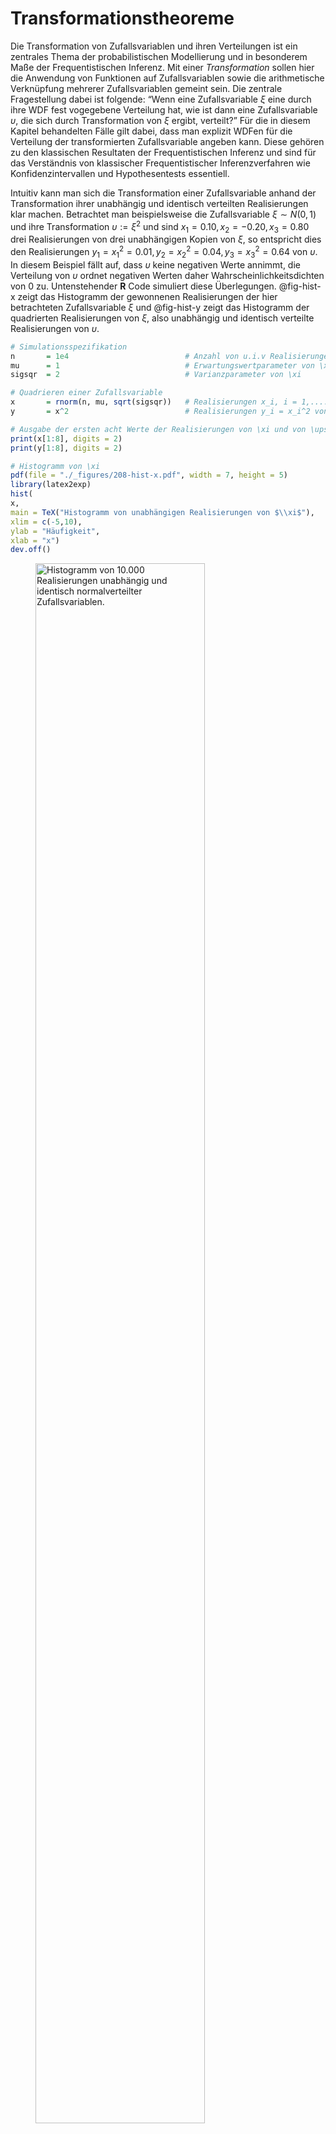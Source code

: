 # Transformationstheoreme {#sec-transformationstheoreme}
\normalsize

Die Transformation von Zufallsvariablen und ihren Verteilungen ist ein zentrales Thema der
probabilistischen Modellierung und in besonderem Maße der Frequentistischen Inferenz. 
Mit einer *Transformation* sollen hier die Anwendung von Funktionen auf Zufallsvariablen 
sowie die arithmetische Verknüpfung mehrerer Zufallsvariablen gemeint sein. Die zentrale 
Fragestellung dabei ist folgende: "Wenn eine Zufallsvariable $\xi$ eine durch ihre
WDF fest vogegebene Verteilung hat, wie ist dann eine Zufallsvariable $\upsilon$, 
die sich durch Transformation von $\xi$ ergibt, verteilt?" Für die in diesem Kapitel 
behandelten Fälle gilt dabei, dass man explizit WDFen für die Verteilung der transformierten
Zufallsvariable angeben kann. Diese gehören zu den klassischen Resultaten der
Frequentistischen Inferenz und sind für das Verständnis von klassischer Frequentistischer
Inferenzverfahren wie Konfidenzintervallen und Hypothesentests essentiell.

Intuitiv kann man sich die Transformation einer Zufallsvariable anhand der
Transformation ihrer unabhängig und identisch verteilten Realisierungen klar machen. 
Betrachtet man beispielsweise die Zufallsvariable $\xi \sim N(0,1)$ und ihre 
Transformation $\upsilon := \xi^2$ und sind $x_1 = 0.10, x_2 = -0.20, x_3 = 0.80$
drei Realisierungen von drei unabhängigen Kopien von  $\xi$, so entspricht dies 
den Realisierungen $y_1 = x_1^2 = 0.01, y_2 = x_2^2 = 0.04, y_3 = x_3^2 = 0.64$ 
von $\upsilon$. In diesem Beispiel fällt auf, dass $\upsilon$ keine negativen Werte annimmt, 
die Verteilung von $\upsilon$ ordnet negativen Werten daher Wahrscheinlichkeitsdichten von $0$ zu.
Untenstehender **R** Code simuliert diese Überlegungen. @fig-hist-x zeigt das
Histogramm der gewonnenen Realisierungen der hier betrachteten Zufallsvariable 
$\xi$ und @fig-hist-y zeigt das Histogramm der quadrierten Realisierungen von $\xi$,
also unabhängig und identisch verteilte Realisierungen von $\upsilon$.

\tiny
```r
# Simulationsspezifikation
n       = 1e4                          # Anzahl von u.i.v Realisierungen (ZVen)
mu      = 1                            # Erwartungswertparameter von \xi
sigsqr  = 2                            # Varianzparameter von \xi

# Quadrieren einer Zufallsvariable
x       = rnorm(n, mu, sqrt(sigsqr))   # Realisierungen x_i, i = 1,....,n von \xi
y       = x^2                          # Realisierungen y_i = x_i^2 von \upsilon

# Ausgabe der ersten acht Werte der Realisierungen von \xi und von \upsilon
print(x[1:8], digits = 2)
print(y[1:8], digits = 2)
```
\normalsize

```r
# Histogramm von \xi
pdf(file = "./_figures/208-hist-x.pdf", width = 7, height = 5)
library(latex2exp)
hist(
x,
main = TeX("Histogramm von unabhängigen Realisierungen von $\\xi$"),
xlim = c(-5,10),
ylab = "Häufigkeit",
xlab = "x")
dev.off()
```

![Histogramm von 10.000 Realisierungen unabhängig und identisch normalverteilter Zufallsvariablen.](./_figures/208-hist-x){#fig-hist-x fig-align="center" width=80%}

```r
# Histogramm von \upsilon
pdf(file = "./_figures/208-hist-y.pdf", width = 7, height = 5)
hist(
y,
main =  TeX("Histogramm von unabhängigen Realisierungen von $\\upsilon := \\xi^2$"),
xlim = c(-10,50),
ylab = "Häufigkeit",
xlab = "y")
dev.off()
```

![Histogramm von 10.000 quadrierten Realisierungen unabhängig und identisch normalverteilter Zufallsvariablen.](./_figures/208-hist-y){#fig-hist-y fig-align="center" width=80%}

Grundlegend für die nachfolgenden Betrachtungen ist folgendes Theorem, das wir nicht
beweisen wollen.

:::{#thm-transformation-eines-zufallsvektors}
## Transformation eines Zufallsvektors
$\xi : \Omega \to \mathcal{X}$ sei ein Zufallsvektor und $f:\mathcal{X} \to \mathbb{R}^m$ 
sei eine multivariate vektorwertige Funktion. Dann ist
\begin{equation}
\upsilon : \Omega \to \mathbb{R}, \omega \mapsto \upsilon(\omega) := (f \circ \xi)(\omega) := f(\xi(\omega))
\end{equation}
ein Zufallsvektor.
:::

Das Theorem formalisiert die oben etablierte Intuition, dass die Anwendung einer 
(deterministischen) Funktion  auf eine zufällige Größe im Allgemeinen wieder eine 
zufällige  Größe ergibt. In einem Beweis von @thm-transformation-eines-zufallsvektors 
müsste die Messbarkeit von $\upsilon$ als Folge der Messbarkeit von $\xi$ nachgewiesen werden.
Im Folgenden ist oft $\mathcal{X} := \mathbb{R}$ und $f : \mathbb{R} \to \mathbb{R}$.
Wir schreiben in diesem Fall in der Regel einfach $\upsilon := f(\xi)$ und nennen 
$\upsilon$ die *transformierte Zufallsvariable*. In @sec-univariate-transformationstheoreme
betrachten wir drei Theorem zur Transformation von Zufallsvariablen in Abhängigkeit
von der Art der betrachteten Funktion $f$. In @sec-multivariate-wdf-transformationstheorem
betrachten wir ein Theorem zur Transformation von Zufallsvektoren bei bijektiver
Transformationsfunktion. In @sec-operationstheoreme schließlich betrachten wir,
wie der Verteilungen von Verknüpfungen von Zufallsvariablen analytisch bestimmt 
werden können.


## Univariate Transformationstheoreme {#sec-univariate-transformationstheoreme}

Dabei liefert @thm-univariate-wdf-transformation-bei-bijektiven-abbildungen
eine Formel zur Berechnung der WDF $p_\upsilon$ von $\upsilon := f(\xi)$, wenn $\xi$ eine
Zufallsvariable mit WDF $p_\xi$ ist und $f$ eine bijektive Funktion ist. @thm-univariates-wdf-transformationstheorem-bei-linear-affinen-abbildungen gibt weiterhin 
eine vereinfachte Formel zur Berechnung der WDF $p_\upsilon$ von $\upsilon := f(\xi)$ an, 
wenn $f$ speziell eine linear-affine Funktion ist. @thm-univariate-wdf-transformation-bei-stückweise-bijektiven-abbildungen schließlich gibt eine Formel zur Berechnung der WDF $p_\upsilon$ von $\upsilon := f(\xi)$ an,
wenn $f$ zumindest in Teilen bijektiv ist.

:::{#thm-univariate-wdf-transformation-bei-bijektiven-abbildungen}
## Univariate WDF Transformation bei bijektiven Abbildungen

$\xi$ sei eine Zufallsvariable mit WDF $p_\xi$ für die $\mathbb{P}(]a,b[) = 1$ gilt,
wobei $a$ und/oder $b$ entweder endlich oder unendlich seien. Weiterhin sei
\begin{equation}
\upsilon := f(\xi),
\end{equation}
wobei die univariate reellwertige Funktion $f : ]a,b[ \to \mathbb{R}$ differenzierbar
und bijektiv auf $]a,b[$ sei. $f(]a,b[)$ sei das Bild von $]a,b[$ unter $f$.
Schließlich sei $f^{-1}(y)$ der Wert der Umkehrunktion von $f(x)$ für
$y \in f(]a,b[)$ und $f'(x)$ sei die Ableitung von $f$ an der Stelle $x$.
Dann ist die WDF von $\upsilon$ gegeben durch
\begin{equation}
p_\upsilon : \mathbb{R} \to \mathbb{R}_{\ge 0}, y \mapsto p_\upsilon(y) :=
\begin{cases}
\frac{1}{\vert  f^{'}\left(f^{-1}(y)\right) \vert}p_\xi\left(f^{-1}(y)\right)
& \mbox{ für } y \in f(]a,b[) \\
0
& \mbox{ für } y \in \mathbb{R} \setminus f(]a,b[).
\end{cases}
\end{equation}
:::

:::{.proof}
Wir halten zunächst fest, dass weil $f$ eine differenzierbare bijektive Funktion
auf $]a,b[$ ist, $f$ entweder strikt wachsend oder strikt fallend ist. Nehmen
wir zunächst an, dass $f$ auf $]a,b[$ strikt wachsend ist. Dann ist auch
$f^{-1}$ für alle $y \in f(]a,b[)$ wachsend, und es gilt
\begin{equation*}
P_\upsilon(y)
= \mathbb{P}(\upsilon \le y)
= \mathbb{P}\left(f(\xi) \le y\right)
= \mathbb{P}\left(f^{-1}(f(\xi)) \le f^{-1}(y)\right)
= \mathbb{P}\left(\xi \le f^{-1}(y)\right)
= P_\xi\left(f^{-1}(y)\right).
\end{equation*}
$P_\upsilon$ ist also differenzierbar an allen Stellen $y$, an denen sowohl $f^{-1}$
als auch $P_\xi$ differenzierbar sind. Mit der Kettenregel und dem
Satz von der Umkehrabbildung $(f^{-1}(x))' = 1/f'(f^{-1}(x))$, folgt dann,
dass die WDF $p_\upsilon$
sich ergibt wie folgt:
\begin{equation*}
p_\upsilon(y)
= \frac{d}{dy}P_\upsilon(y)
= \frac{d}{dy}P_\xi\left(f^{-1}(y)\right)
= p_\xi\left(f^{-1}(y)\right)\frac{d}{dy}f^{-1}(y)
= \frac{1}{f'\left(f^{-1}(y)\right)} p_\xi\left(f^{-1}(y)\right),
\end{equation*}
Weil $f^{-1}$ strikt wachsend ist, ist $d/dy (f^{-1}(y))$ positiv und das Theorem
trifft zu. Analog gilt, dass wenn $f$ auf $]a,b[$ strikt fallend ist, dann ist
auch  $f^{-1}$ für alle $y \in f(]a,b[)$ fallend und es gilt
\begin{equation*}
P_\upsilon(y)
= \mathbb{P}(f(\xi) \le y)
= \mathbb{P}\left(f^{-1}(f(\xi)) \ge f^{-1}(y)\right)
= \mathbb{P}\left(\xi \ge f^{-1}(y)\right)
= 1 - P_\xi\left(f^{-1}(y) \right),
\end{equation*}
Mit der Kettenregel und dem Satz von der Umkehrabbildung  folgt dann
\begin{equation*}
p_\upsilon(y)
= \frac{d}{dy}(1 - P_\upsilon(y))
= -\frac{d}{dy}P_\xi\left(f^{-1}(y)\right)
= -p_\xi\left(f^{-1}(y)\right)\frac{d}{dy}f^{-1}(y)
= -\frac{1}{f'\left(f^{-1}(y)\right)} p_\xi\left(f^{-1}(y)\right).
\end{equation*}
Weil $f^{-1}$ strikt fallend ist, ist $d/dy (f^{-1}(y))$ negativ, so dass
$-d/dy (f^{-1}(y))$ gleich $|d/dy (f^{-1}(y))|$ ist und das Theorem trifft zu.
:::

Ein wichtiger Anwendungsfall von @thm-univariate-wdf-transformation-bei-bijektiven-abbildungen ist @thm-univariates-wdf-transformationstheorem-bei-linear-affinen-abbildungen.

:::{#thm-univariates-wdf-transformationstheorem-bei-linear-affinen-abbildungen}
## Univariates WDF Transformationstheorem bei linear-affinen Abbildungen
$\xi$ sei eine Zufallsvariable mit WDF $p_\xi$ und es sei
\begin{equation}
\upsilon = f(\xi) \mbox{ mit } f(\xi) := a\xi + b \mbox{ für } a\neq 0.
\end{equation}
Dann ist die WDF von $\upsilon$ gegeben durch
\begin{equation}
p_\upsilon : \mathbb{R} \to \mathbb{R}_{\ge 0}, y \mapsto p_\upsilon(y) :=
\frac{1}{|a|}p_\xi\left(\frac{y-b}{a}\right).
\end{equation}
:::

:::{.proof}
Wir halten zunächst fest, dass
\begin{equation}
f^{-1} : \mathbb{R} \to \mathbb{R}, y  \mapsto f^{-1}(y) = \frac{y - b}{a}
\end{equation}
ist, weil dann $f \circ f^{-1} = \mbox{id}_{\mathbb{R}}$  gilt, wie man anhand von
\begin{equation}
f(f^{-1}(x)) = a \left(\frac{x - b}{a}\right) + b = x - b + b = x \mbox{ für alle } x \in \mathbb{R}
\end{equation}
einsieht. Wir halten weiterhin fest, dass
\begin{equation}
f' : \mathbb{R} \to \mathbb{R}, x \mapsto f'(x) = \frac{d}{dx}(ax  + b) = a.
\end{equation}
Also folgt mit @thm-univariate-wdf-transformation-bei-bijektiven-abbildungen, dass
\begin{align}
\begin{split}
p_\upsilon : \mathbb{R} \to \mathbb{R}_{\ge 0}, y \mapsto p_\upsilon(y)
& = \frac{1}{\vert f^{'}\left(f^{-1}(y)\right)\vert}p_\xi\left(f^{-1}(y)\right) \\
& = \frac{1}{|a|}p_\xi\left(\frac{y - b}{a}\right).
\end{split}
\end{align}
:::

Ein wichtiger Anwendungsfall dieses Theorems ist die in 
@sec-transformationen-der-normalverteilung betrachtete *$Z$-Transformation*. Das 
folgende Theorem, dass wir nicht beweisen wollen, verallgemeinert @thm-univariate-wdf-transformation-bei-bijektiven-abbildungen auf den Fall nur
stückweise bijektiver Abbildungen.

:::{#thm-univariate-wdf-transformation-bei-stückweise-bijektiven-abbildungen}
## Univariate WDF Transformation bei stückweise bijektiven Abbildungen
$\xi$ sei eine Zufallsvariable mit Ergebnisraum $\mathcal{X}$ und WDF $p_\xi$. Weiterhin sei
\begin{equation}
\upsilon = f(\xi),
\end{equation}
wobei $f$ so beschaffen sei, dass der Ergebnisraum von $\xi$ in eine endliche Anzahl
von Mengen $\mathcal{X}_1,...,\mathcal{X}_k$ mit einer entsprechenden Anzahl von
Mengen $\mathcal{Y}_1 := f(\mathcal{X}_1), ..., \mathcal{Y}_k :=  f(\mathcal{X}_k)$
im Ergebnisraum $\mathcal{Y}$ von $\upsilon$ partitioniert werden kann (wobei nicht
notwendigerweise $\mathcal{Y}_i \cap \mathcal{Y}_j = \emptyset, 1 \le i,j \le k$
gelten muss), so dass die Abbildung $f$ für alle $\mathcal{X}_1,...,\mathcal{X}_k$
bijektiv ist (d.h. $f$ ist eine \textit{stückweise} bijektive Abbildung). Für
$i = 1,...,k$ bezeichne $f_i^{-1}$ die Umkehrfunktion von $f$ auf $\mathcal{Y}_i$.
Schließlich nehmen wir an, dass die Ableitungen $f_i^{\prime}$ für alle $i=1,...,k$
existieren und stetig sind. Dann ist eine WDF von $\upsilon$ durch
\begin{equation}
p_\upsilon : \mathcal{Y} \to \mathbb{R}_{\ge 0}, y \mapsto p_\upsilon(y) :=
\sum_{i=1}^k 1_{\mathcal{Y}_i} (y) \frac{1}{\vert  f^{'}_i(f^{-1}_i(y)) \vert}p_\xi\left(f^{-1}_i(y)\right).
\end{equation}
gegeben.
:::

Ein wichtiger Anwendungsfall ist die in  @sec-transformationen-der-normalverteilung 
betrachtete *$\chi^2$-Transformation*.

## Multivariate WDF Transformationstheoreme {#sec-multivariate-wdf-transformationstheorem}

@thm-multivariate-wdf-transformation-bei-bijektiven-abbildungen liefert eine Formel 
zur Berechnung der WDF $p_\upsilon$ von $\upsilon := f(\xi)$, wenn $\xi$ ein Zufallsvektor 
mit WDF $p_\xi$ ist und $f$ eine bijektive multivariate vektorwertigeFunktion ist.
Es handelt sich dabei um eine direkte Generalisierung von @thm-univariate-wdf-transformation-bei-bijektiven-abbildungen
und wir verzichten auf einen Beweis.

:::{#thm-multivariate-wdf-transformation-bei-bijektiven-abbildungen}
## Multivariate WDF Transformation bei bijektiven Abbildungen
$\xi$ sei ein $n$-dimensionaler Zufallsvektor mit Ergebnisraum $\mathbb{R}^n$ und
WDF $p_\xi$. Weiterhin sei
\begin{equation}
\upsilon := f(\xi),
\end{equation}
wobei die multivariate vektorwertige Funktion $f : \mathbb{R}^n \to \mathbb{R}^n$
differenzierbar und bijektiv auf $]a,b[$ sei. Schließlich seien
\begin{equation}
J^f(x)
= \left(\frac{\partial}{\partial x_j}f_i(x)\right)_{1\le i \le n, 1 \le j \le n}
\in \mathbb{R}^{n \times n}
\end{equation}
die Jacobi-Matrix von $f$ an der Stelle $x \in \mathbb{R}^n$, $|J^f(x)|$ die
Determinante von $J^f(x)$, und es sei $|J^f(x)| \neq 0$ für alle $x \in \mathbb{R}^n$.
Dann ist eine WDF von $\upsilon$ durch
\begin{equation}\label{eq:mpdf_transform}
p_\upsilon : \mathbb{R}^n \to \mathbb{R}_{\ge 0}, y \mapsto p_\upsilon(y) :=
\begin{cases}
\frac{1}{|J^f\left(f^{-1}(y)\right)|}p_\xi\left(f^{-1}(y)\right)
& \mbox{ for } y\in f(\mathbb{R}^n) \\
0
& \mbox{ for } y \in \mathbb{R}^n \setminus f(\mathbb{R}^n)
\end{cases}
\end{equation}
gegeben.
:::

Wichtige Anwendungsfälle sind die in  @sec-transformationen-der-normalverteilung 
betrachteten *$T$-* und *$F$-Transformationen*.

## Operationstheoreme {#sec-operationstheoreme}

Das folgende sogenannte *Konvolutionstheorem* liefert eine Formel zur Berechnung der 
WDF $p_\upsilon$ von $\upsilon := \xi_1 + \xi_2$, wenn  $\xi_1$ und $\xi_2$ zwei 
Zufallsvariablen mit WDFen $p_{\xi_1}$ und $p_{\xi_2}$ sind.

:::{#thm-summe-unabhängiger-zufallsvariablen-konvolution}
## Summe unabhängiger Zufallsvariablen (Konvolution)
$\xi_1$ und $\xi_2$ seien zwei kontinuierliche unabhängige Zufallsvariablen mit WDF
$p_{\xi_1}$ und $p_{\xi_2}$, respektive. $\upsilon := \xi_1 + \xi_2$ sei die Summe von $\xi_1$
und $\xi_2$. Dann ergibt sich eine WDF der Verteilung von $\upsilon$ als
\begin{equation}
p_\upsilon(y)
= \int_{-\infty}^\infty p_{\xi_1}(y - x_2)p_{\xi_2}(x_2)\,dx_2
= \int_{-\infty}^\infty p_{\xi_1}(x_1)p_{\xi_2}(y - x_1)\,dx_1
\end{equation}
Die Formel für die WDF $p_\upsilon$ heißt \textit{Konvolution} oder \textit{Faltung}
von $p_{\xi_1}$ und $p_{\xi_2}$.
:::


:::{.proof}
Wir nutzen das multivariate WDF Transformationstheorem für bijektive Abbildungen.
Dazu definieren wir zunächst
\begin{equation}
f : \mathbb{R}^2 \to \mathbb{R}^2, x \mapsto f(x) :=
\begin{pmatrix}
x_1 + x_2 \\
x_2
\end{pmatrix}
:=
\begin{pmatrix}
z_1 \\ z_2
\end{pmatrix}
\end{equation}
Die inverse Funktion von $f$ ist dann gegeben durch
\begin{equation}
f : \mathbb{R}^2 \to \mathbb{R}^2, z \mapsto f(z) :=
\begin{pmatrix}
z_1 - x_2 \\
z_2
\end{pmatrix}
\end{equation}
weil dann $f \circ f^{-1} = \mbox{id}_{\mathbb{R}^2}$ gilt, wie man anhand von
\begin{equation}
f^{-1}\left(f(x)\right)
=
f^{-1}
\begin{pmatrix}
x_1 + x_2 \\
x_2
\end{pmatrix}
=
\begin{pmatrix}
x_1 + x_2 - x_2\\
x_2
\end{pmatrix}
=
\begin{pmatrix}
x_1 \\
x_2
\end{pmatrix}
\end{equation}
einsieht. Die Jacobimatrix von $f$ ergibt sich zu
\begin{equation}
J^{f}(x) =
\begin{pmatrix}
\frac{\partial}{\partial x_1} f_1(x) &  \frac{\partial}{\partial x_2} f_1(x) \\
\frac{\partial}{\partial x_1} f_2(x) &  \frac{\partial}{\partial x_2} f_2(x) \\
\end{pmatrix}
=
\begin{pmatrix}
	\frac{\partial}{\partial x_1} (x_1 + x_2)
&  	\frac{\partial}{\partial x_2} (x_1 + x_2)
\\
	\frac{\partial}{\partial x_1} x_2
&   \frac{\partial}{\partial x_2} x_2 \\
\end{pmatrix}
=
\begin{pmatrix}
1 &  1 \\
0 &  1 \\
\end{pmatrix}
\end{equation}
und die Jacobideterminante damit zu $|J^f(x)| = 1$. Wir halten weiterhin fest, dass die Unabhängigkeit von $\xi_1$ und $\xi_2$ impliziert,
dass
\begin{equation}
p_{\xi_1,\xi_2}(x_1,x_2) = p_{\xi_1}(x_1)p_{\xi_2}(x_2)
\end{equation}
impliziert. Einsetzen und Integration hinsichtlich $x_2$ ergibt dann ergibt dann
für $z \in f(\mathbb{R}^2)$
\begin{align}
\begin{split}
p_\zeta(z)
& = \frac{1}{|J^f\left(f^{-1}(z)\right)|}p_\xi\left(f^{-1}(z)\right)  \\
& = \frac{1}{1}p_{\xi_1,\xi_2}\left(z_1 - x_2, x_2\right)  \\
& = p_{\xi_1}(z_1 - x_2)p_{\xi_2}(x_2)
\end{split}
\end{align}
Integration über $x_2$ ergibt dann eine WDF für die marginale Verteilung von $\zeta_1$
\begin{align}
\begin{split}
p_{\zeta_1}(z_1)
& = \int_{-\infty}^{\infty} p_{\xi_1}(z_1 - x_2)p_{\xi_2}(x_2)\,dx_2
\end{split}
\end{align}
Mit $\zeta_1 = \xi_1 + \xi_2 = \upsilon$ ergibt sich dann die erste Form des Konvlutionstheorems zu
\begin{align}
p_\upsilon(y)
& = \int_{-\infty}^{\infty} p_{\xi_1}(y - x_2)p_{\xi_2}(x_2)\,dx_2.
\end{align}
:::

Wichtige in @sec-transformationen-der-normalverteilung betrachtete Anwendungsfällte
sind die *Summentransformation* und die *Mittelwerttransformation*.


